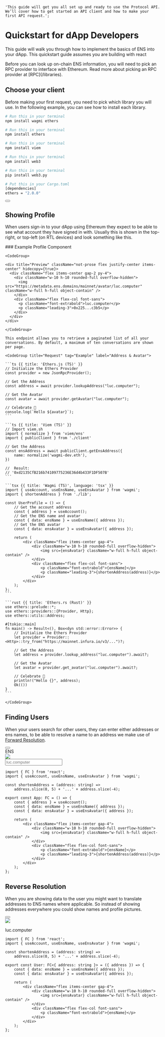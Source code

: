     'This guide will get you all set up and ready to use the Protocol API. We’ll cover how to get started an API client and how to make your first API request.';

# Quickstart for dApp Developers

This guide will walk you through how to implement the basics of ENS into your dApp. This quickstart guide assumes you are building with react

<Note>
    Before you can look up on-chain ENS information, you will need to pick an
    RPC provider to interface with Ethereum. Read more about picking an RPC
    provider at [RPC](/libraries).
</Note>

## Choose your client

Before making your first request, you need to pick which library you will use.
In the following example, you can see how to install each library.

<CodeGroup>

```bash {{ title: 'Wagmi (TS)', language: 'javascript' }}
# Run this in your terminal
npm install wagmi ethers
```

```bash {{ title: 'Ethers.js (TS)', language: 'javascript' }}
# Run this in your terminal
npm install ethers
```

```bash {{ title: 'Viem (TS)', language: 'javascript' }}
# Run this in your terminal
npm install viem
```

```bash {{ title: 'Web3.js', language: 'javascript' }}
# Run this in your terminal
npm install web3
```

```bash {{ title: 'web3.py', language: 'python' }}
# Run this in your terminal
pip install web3.py
```

```bash {{ title: 'Ethers.rs (Rust)', language: 'rust' }}
# Put this in your Cargo.toml
[dependencies]
ethers = "2.0.0"
```

</CodeGroup>

<div className="not-prose">
    <Button
        href="/libraries"
        variant="text"
        arrow="right"
        children="Check out our list of first-party Libraries"
    />
</div>

## Showing Profile

When users sign-in to your dApp using Ethereum they expect to be able to see what account they have signed in with. Usually this is shown in the top-right, or top-left (on RTL devices) and look something like this.

<div>

</div>

<Row>
  <Col>
    ### Example Profile Component

    <CodeGroup>

    <div title="Preview" className="not-prose flex justify-center items-center" hidecopy={true}>
      <div className="flex items-center gap-2 py-4">
        <div className="w-10 h-10 rounded-full overflow-hidden">
          <img src="https://metadata.ens.domains/mainnet/avatar/luc.computer" className="w-full h-full object-contain" />
        </div>
        <div className="flex flex-col font-sans">
          <p className="font-extrabold">luc.computer</p>
          <p className="leading-3">0x225...c3b5</p>
        </div>
      </div>
    </div>

    </CodeGroup>

    This endpoint allows you to retrieve a paginated list of all your conversations. By default, a maximum of ten conversations are shown per page.

  </Col>
  <Col sticky>

    <CodeGroup title="Request" tag="Example" label="Address & Avatar">

    ```ts {{ title: 'Ethers.js (TS)' }}
    // Initialize the Ethers Provider
    const provider = new JsonRpcProvider();

    // Get the Address
    const address = await provider.lookupAddress("luc.computer");

    // Get the Avatar
    const avatar = await provider.getAvatar("luc.computer");

    // Celebrate 🎉
    console.log(`Hello ${avatar}`);
    ```

    ```ts {{ title: 'Viem (TS)' }}
    // Import viem.sh
    import { normalize } from 'viem/ens'
    import { publicClient } from './client'

    // Get the Address
    const ensAddress = await publicClient.getEnsAddress({
        name: normalize('wagmi-dev.eth'),
    })

    //  Result:
    // '0xd2135CfB216b74109775236E36d4b433F1DF507B'
    ```

    ```tsx {{ title: 'Wagmi (TS)', language: 'tsx' }}
    import { useAccount, useEnsName, useEnsAvatar } from 'wagmi';
    import { shortenAddress } from './lib';

    const UserProfile = () => {
        // Get the account address
        const { address } = useAccount();
        // Get the ENS name and avatar
        const { data: ensName } = useEnsName({ address });
        // Get the ENS avatar
        const { data: ensAvatar } = useEnsAvatar({ address });

        return (
            <div className="flex items-center gap-4">
                <div className="w-10 h-10 rounded-full overflow-hidden">
                    <img src={ensAvatar} className="w-full h-full object-contain" />
                </div>
                <div className="flex flex-col font-sans">
                    <p className="font-extrabold">{ensName}</p>
                    <p className="leading-3">{shortenAddress(address)}</p>
                </div>
            </div>
        );
    };
    ```

    ```rust {{ title: 'Ethers.rs (Rust)' }}
    use ethers::prelude::*;
    use ethers::providers::{Provider, Http};
    use ethers::utils::Address;

    #[tokio::main]
    fn main() -> Result<(), Box<dyn std::error::Error>> {
        // Initialize the Ethers Provider
        let provider = Provider::<Http>::try_from("https://mainnet.infura.io/v3/...")?;

        // Get the Address
        let address = provider.lookup_address("luc.computer").await?;

        // Get the Avatar
        let avatar = provider.get_avatar("luc.computer").await?;

        // Celebrate 🎉
        println!("Hello {}", address);
        Ok(())
    }
    ```

    </CodeGroup>

  </Col>
</Row>

## Finding Users

When your users search for other users, they can enter either addresses or ens names, to be able to resolve a name to an address we make use of <a href="/forward-resolution">Forward Resolution</a>.

<div className="not-prose">
    <Button
        href="/forward-resolution"
        variant="text"
        arrow="right"
        children="Check out Forward Resolution"
    />
</div>

<CodeGroup>

<div
    title="Preview"
    className="not-prose flex justify-center items-center"
    hidecopy={true}
>
    <div>
        <label
            htmlFor="email"
            className="block text-sm font-medium text-zinc-200"
        >
            ENS
        </label>
        <div className="relative mt-1 rounded-md shadow-sm">
            <div className="pointer-events-none absolute inset-y-0 left-0 flex items-center">
                <img
                    src="https://metadata.ens.domains/mainnet/avatar/luc.computer"
                    className="w-full h-full object-contain"
                />
            </div>
            <input
                type="ens"
                name="ens"
                id="ens"
                className="block text-lg w-full rounded-md bg-zinc-500/10 border-zinc-800/10 pl-10 focus:border-zinc-500 focus:ring-zinc-500"
                placeholder="luc.computer"
            />
        </div>
    </div>
    <div className="flex items-center gap-2 py-4">
        <div className="w-10 h-10 rounded-full overflow-hidden"></div>
        <div className="flex flex-col font-sans"></div>
    </div>
</div>

```tsx {{ title: 'Code', language: 'tsx' }}
import { FC } from 'react';
import { useAccount, useEnsName, useEnsAvatar } from 'wagmi';

const shortenAddress = (address: string) =>
    address.slice(0, 5) + '...' + address.slice(-4);

export const App: FC = () => {
    const { address } = useAccount();
    const { data: ensName } = useEnsName({ address });
    const { data: ensAvatar } = useEnsAvatar({ address });

    return (
        <div className="flex items-center gap-4">
            <div className="w-10 h-10 rounded-full overflow-hidden">
                <img src={ensAvatar} className="w-full h-full object-contain" />
            </div>
            <div className="flex flex-col font-sans">
                <p className="font-extrabold">{ensName}</p>
                <p className="leading-3">{shortenAddress(address)}</p>
            </div>
        </div>
    );
};
```

</CodeGroup>

## Reverse Resolution

When you are showing data to the user you might want to translate addresses to ENS names where applicable. So instead of showing addresses everywhere you could show names and profile pictures.

<div className="not-prose">
    <Button
        href="/reverse-resolution"
        variant="text"
        arrow="right"
        children="Check out Reverse Resolution"
    />
</div>

<CodeGroup>

<div
    title="Preview"
    className="not-prose flex justify-center items-center"
    hidecopy={true}
>
    <div className="flex items-center gap-2 py-4">
        <div className="w-10 h-10 rounded-full overflow-hidden">
            <img
                src="https://metadata.ens.domains/mainnet/avatar/luc.computer"
                className="w-full h-full object-contain"
            />
        </div>
        <div className="flex flex-col font-sans">
            <p className="font-extrabold">luc.computer</p>
        </div>
    </div>
</div>

```tsx {{ title: 'Code', language: 'tsx' }}
import { FC } from 'react';
import { useAccount, useEnsName, useEnsAvatar } from 'wagmi';

const shortenAddress = (address: string) =>
    address.slice(0, 5) + '...' + address.slice(-4);

export const User: FC<{ address: string }> = ({ address }) => {
    const { data: ensName } = useEnsName({ address });
    const { data: ensAvatar } = useEnsAvatar({ address });

    return (
        <div className="flex items-center gap-4">
            <div className="w-10 h-10 rounded-full overflow-hidden">
                <img src={ensAvatar} className="w-full h-full object-contain" />
            </div>
            <div className="flex flex-col font-sans">
                <p className="font-extrabold">{ensName}</p>
            </div>
        </div>
    );
};
```

</CodeGroup>
